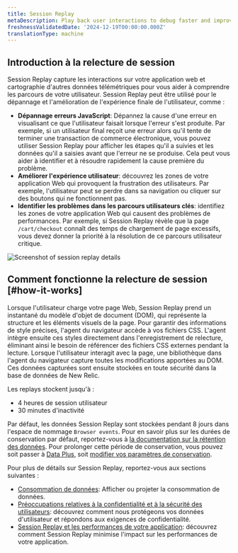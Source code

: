```yaml
---
title: Session Replay
metaDescription: Play back user interactions to debug faster and improve page performance.
freshnessValidatedDate: '2024-12-19T00:00:00.000Z'
translationType: machine
---
```


## Introduction à la relecture de session

Session Replay capture les interactions sur votre application web et cartographie d&apos;autres données télémétriques pour vous aider à comprendre les parcours de votre utilisateur. Session Replay peut être utilisé pour le dépannage et l&apos;amélioration de l&apos;expérience finale de l&apos;utilisateur, comme :

* **Dépannage erreurs JavaScript**: Dépannez la cause d&apos;une erreur en visualisant ce que l&apos;utilisateur faisait lorsque l&apos;erreur s&apos;est produite. Par exemple, si un utilisateur final reçoit une erreur alors qu&apos;il tente de terminer une transaction de commerce électronique, vous pouvez utiliser Session Replay pour afficher les étapes qu&apos;il a suivies et les données qu&apos;il a saisies avant que l&apos;erreur ne se produise. Cela peut vous aider à identifier et à résoudre rapidement la cause première du problème.
* **Améliorer l&apos;expérience utilisateur**: découvrez les zones de votre application Web qui provoquent la frustration des utilisateurs. Par exemple, l&apos;utilisateur peut se perdre dans sa navigation ou cliquer sur des boutons qui ne fonctionnent pas.
* **Identifier les problèmes dans les parcours utilisateurs clés**: identifiez les zones de votre application Web qui causent des problèmes de performances. Par exemple, si Session Replay révèle que la page `/cart/checkout` connaît des temps de chargement de page excessifs, vous devez donner la priorité à la résolution de ce parcours utilisateur critique.

<img title="Session replay details" alt="Screenshot of session replay details" src="/images/session_replay_player.webp" />

## Comment fonctionne la relecture de session [#how-it-works]

Lorsque l&apos;utilisateur charge votre page Web, Session Replay prend un instantané du modèle d&apos;objet de document (DOM), qui représente la structure et les éléments visuels de la page. Pour garantir des informations de style précises, l&apos;agent du navigateur accède à vos fichiers CSS. L&apos;agent intègre ensuite ces styles directement dans l&apos;enregistrement de relecture, éliminant ainsi le besoin de référencer des fichiers CSS externes pendant la lecture. Lorsque l&apos;utilisateur interagit avec la page, une bibliothèque dans l&apos;agent du navigateur capture toutes les modifications apportées au DOM. Ces données capturées sont ensuite stockées en toute sécurité dans la base de données de New Relic.

Les replays stockent jusqu&apos;à :

* 4 heures de session utilisateur
* 30 minutes d&apos;inactivité

Par défaut, les données Session Replay sont stockées pendant 8 jours dans l&apos;espace de nommage `Browser events`. Pour en savoir plus sur les durées de conservation par défaut, reportez-vous à [la documentation sur la rétention des données](/docs/data-apis/manage-data/manage-data-retention/#retention-periods). Pour prolonger cette période de conservation, vous pouvez soit passer à [Data Plus](/docs/accounts/accounts-billing/new-relic-one-pricing-billing/data-ingest-billing/#data-prices), soit [modifier vos paramètres de conservation](/docs/data-apis/manage-data/manage-data-retention/#adjust-retention).

Pour plus de détails sur Session Replay, reportez-vous aux sections suivantes :

* [Consommation de données](/docs/browser/browser-monitoring/browser-pro-features/session-replay/additional-information/#data-consumption): Afficher ou projeter la consommation de données.
* [Préoccupations relatives à la confidentialité et à la sécurité des utilisateurs](/docs/browser/browser-monitoring/browser-pro-features/session-replay/additional-information/#data-security): découvrez comment nous protégeons vos données d&apos;utilisateur et répondons aux exigences de confidentialité.
* [Session Replay et les performances de votre application](/docs/browser/browser-monitoring/browser-pro-features/session-replay/additional-information/#app-performance): découvrez comment Session Replay minimise l&apos;impact sur les performances de votre application.